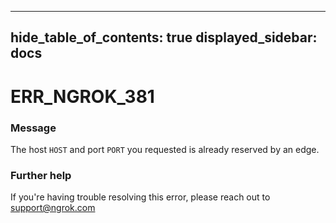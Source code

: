 

---
hide_table_of_contents: true
displayed_sidebar: docs
---


# ERR_NGROK_381

### Message
The host `HOST` and port `PORT` you requested is already reserved by an edge.

<ErrorDetails />



### Further help
If you're having trouble resolving this error, please reach out to [support@ngrok.com](mailto:support@ngrok.com?subject=Help%20with%20ERR_NGROK_381)

